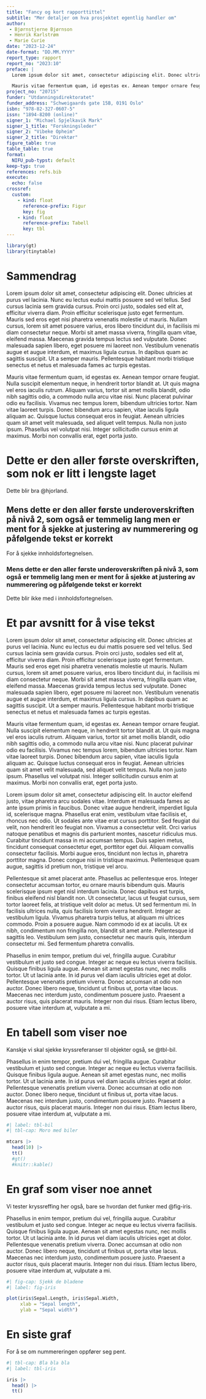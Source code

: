 ```yaml
---
title: "Fancy og kort rapporttittel"
subtitle: "Mer detaljer om hva prosjektet egentlig handler om"
author: 
 - Bjørnstjerne Bjørnson
 - Henrik Karlstrøm
 - Marie Curie
date: "2023-12-24"
date-format: "DD.MM.YYYY"
report_type: rapport
report_no: "2023:10"
preface: |
  Lorem ipsum dolor sit amet, consectetur adipiscing elit. Donec ultricies at purus vel lacinia. Nunc eu lectus eu dui mattis posuere sed vel tellus. Sed cursus lacinia sem gravida cursus. Proin orci justo, sodales sed elit at, efficitur viverra diam. Proin efficitur scelerisque justo eget fermentum. Mauris sed eros eget nisi pharetra venenatis molestie ut mauris. Nullam cursus, lorem sit amet posuere varius, eros libero tincidunt dui, in facilisis mi diam consectetur neque. Morbi sit amet massa viverra, fringilla quam vitae, eleifend massa. Maecenas gravida tempus lectus sed vulputate. Donec malesuada sapien libero, eget posuere mi laoreet non. Vestibulum venenatis augue et augue interdum, et maximus ligula cursus. In dapibus quam ac sagittis suscipit. Ut a semper mauris. Pellentesque habitant morbi tristique senectus et netus et malesuada fames ac turpis egestas.

  Mauris vitae fermentum quam, id egestas ex. Aenean tempor ornare feugiat. Nulla suscipit elementum neque, in hendrerit tortor blandit at. Ut quis magna vel eros iaculis rutrum. Aliquam varius, tortor sit amet mollis blandit, odio nibh sagittis odio, a commodo nulla arcu vitae nisi. Nunc placerat pulvinar odio eu facilisis. Vivamus nec tempus lorem, bibendum ultricies tortor. Nam vitae laoreet turpis. Donec bibendum arcu sapien, vitae iaculis ligula aliquam ac. Quisque luctus consequat eros in feugiat. Aenean ultricies quam sit amet velit malesuada, sed aliquet velit tempus. Nulla non justo ipsum. Phasellus vel volutpat nisi. Integer sollicitudin cursus enim at maximus. Morbi non convallis erat, eget porta justo.
project_no: "20715"
funder: "Utdanningsdirektoratet"
funder_address: "Schweigaards gate 15B, 0191 Oslo"
isbn: "978-82-327-0607-5"
issn: "1894-8200 (online)"
signer_1: "Michael Spjelkavik Mark"
signer_1_title: "Forskningsleder"
signer_2: "Vibeke Opheim"
signer_2_title: "Direktør"
figure_table: true
table_table: true
format: 
  NIFU_pub-typst: default
keep-typ: true
references: refs.bib
execute: 
  echo: false
crossref:
  custom:
    - kind: float
      reference-prefix: Figur
      key: fig
    - kind: float
      reference-prefix: Tabell
      key: tbl
---
```

```r
library(gt)
library(tinytable)
```



# Sammendrag {.unnumbered}
Lorem ipsum dolor sit amet, consectetur adipiscing elit. Donec ultricies at purus vel lacinia. Nunc eu lectus eudui mattis posuere sed vel tellus. Sed cursus lacinia sem gravida cursus. Proin orci justo, sodales sed elit at, efficitur viverra diam. Proin efficitur scelerisque justo eget fermentum. Mauris sed eros eget nisi pharetra venenatis molestie ut mauris. Nullam cursus, lorem sit amet posuere varius, eros libero tincidunt dui, in facilisis mi diam consectetur neque. Morbi sit amet massa viverra, fringilla quam vitae, eleifend massa. Maecenas gravida tempus lectus sed vulputate. Donec malesuada sapien libero, eget posuere mi laoreet non. Vestibulum venenatis augue et augue interdum, et maximus ligula cursus. In dapibus quam ac sagittis suscipit. Ut a semper mauris. Pellentesque habitant morbi tristique senectus et netus et malesuada fames ac turpis egestas.

  Mauris vitae fermentum quam, id egestas ex. Aenean tempor ornare feugiat. Nulla suscipit elementum neque, in hendrerit tortor blandit at. Ut quis magna vel eros iaculis rutrum. Aliquam varius, tortor sit amet mollis blandit, odio nibh sagittis odio, a commodo nulla arcu vitae nisi. Nunc placerat pulvinar odio eu facilisis. Vivamus nec tempus lorem, bibendum ultricies tortor. Nam vitae laoreet turpis. Donec bibendum arcu sapien, vitae iaculis ligula aliquam ac. Quisque luctus consequat eros in feugiat. Aenean ultricies quam sit amet velit malesuada, sed aliquet velit tempus. Nulla non justo ipsum. Phasellus vel volutpat nisi. Integer sollicitudin cursus enim at maximus. Morbi non convallis erat, eget porta justo.

# Dette er den aller første overskriften, som nok er litt i lengste laget

Dette blir bra @hjorland.

## Mens dette er den aller første underoverskriften på nivå 2, som også er temmelig lang men er ment for å sjekke at justering av nummerering og påfølgende tekst er korrekt

For å sjekke innholdsfortegnelsen.

### Mens dette er den aller første underoverskriften på nivå 3, som også er temmelig lang men er ment for å sjekke at justering av nummerering og påfølgende tekst er korrekt

Dette blir ikke med i innholdsfortegnelsen.

# Et par avsnitt for å vise tekst



Lorem ipsum dolor sit amet, consectetur adipiscing elit. Donec ultricies at purus vel lacinia. Nunc eu lectus eu dui mattis posuere sed vel tellus. Sed cursus lacinia sem gravida cursus. Proin orci justo, sodales sed elit at, efficitur viverra diam. Proin efficitur scelerisque justo eget fermentum. Mauris sed eros eget nisi pharetra venenatis molestie ut mauris. Nullam cursus, lorem sit amet posuere varius, eros libero tincidunt dui, in facilisis mi diam consectetur neque. Morbi sit amet massa viverra, fringilla quam vitae, eleifend massa. Maecenas gravida tempus lectus sed vulputate. Donec malesuada sapien libero, eget posuere mi laoreet non. Vestibulum venenatis augue et augue interdum, et maximus ligula cursus. In dapibus quam ac sagittis suscipit. Ut a semper mauris. Pellentesque habitant morbi tristique senectus et netus et malesuada fames ac turpis egestas.

Mauris vitae fermentum quam, id egestas ex. Aenean tempor ornare feugiat. Nulla suscipit elementum neque, in hendrerit tortor blandit at. Ut quis magna vel eros iaculis rutrum. Aliquam varius, tortor sit amet mollis blandit, odio nibh sagittis odio, a commodo nulla arcu vitae nisi. Nunc placerat pulvinar odio eu facilisis. Vivamus nec tempus lorem, bibendum ultricies tortor. Nam vitae laoreet turpis. Donec bibendum arcu sapien, vitae iaculis ligula aliquam ac. Quisque luctus consequat eros in feugiat. Aenean ultricies quam sit amet velit malesuada, sed aliquet velit tempus. Nulla non justo ipsum. Phasellus vel volutpat nisi. Integer sollicitudin cursus enim at maximus. Morbi non convallis erat, eget porta justo.

Lorem ipsum dolor sit amet, consectetur adipiscing elit. In auctor eleifend justo, vitae pharetra arcu sodales vitae. Interdum et malesuada fames ac ante ipsum primis in faucibus. Donec vitae augue hendrerit, imperdiet ligula id, scelerisque magna. Phasellus erat enim, vestibulum vitae facilisis et, rhoncus nec odio. Ut sodales ante vitae erat cursus porttitor. Sed feugiat dui velit, non hendrerit leo feugiat non. Vivamus a consectetur velit. Orci varius natoque penatibus et magnis dis parturient montes, nascetur ridiculus mus. Curabitur tincidunt massa in mi accumsan tempus. Duis sapien metus, tincidunt consequat consectetur eget, porttitor eget dui. Aliquam convallis consectetur facilisis. Morbi augue eros, tincidunt non lectus in, pharetra porttitor magna. Donec congue nisi in tristique maximus. Pellentesque quam augue, sagittis id pretium non, tristique vel arcu.

Pellentesque sit amet placerat ante. Phasellus ac pellentesque eros. Integer consectetur accumsan tortor, eu ornare mauris bibendum quis. Mauris scelerisque ipsum eget nisl interdum lacinia. Donec dapibus est turpis, finibus eleifend nisl blandit non. Ut consectetur, lacus ut feugiat cursus, sem tortor laoreet felis, at tristique velit dolor ac metus. Ut sed fermentum mi. In facilisis ultrices nulla, quis facilisis lorem viverra hendrerit. Integer ac vestibulum ligula. Vivamus pharetra turpis tellus, at aliquam mi ultrices commodo. Proin a posuere augue. Nam commodo id ex at iaculis. Ut ex nibh, condimentum non fringilla non, blandit sit amet ante. Pellentesque id sagittis leo. Vestibulum sem justo, consectetur nec mauris quis, interdum consectetur mi. Sed fermentum pharetra convallis.

Phasellus in enim tempor, pretium dui vel, fringilla augue. Curabitur vestibulum et justo sed congue. Integer ac neque eu lectus viverra facilisis. Quisque finibus ligula augue. Aenean sit amet egestas nunc, nec mollis tortor. Ut ut lacinia ante. In id purus vel diam iaculis ultricies eget at dolor. Pellentesque venenatis pretium viverra. Donec accumsan at odio non auctor. Donec libero neque, tincidunt ut finibus ut, porta vitae lacus. Maecenas nec interdum justo, condimentum posuere justo. Praesent a auctor risus, quis placerat mauris. Integer non dui risus. Etiam lectus libero, posuere vitae interdum at, vulputate a mi. 


# En tabell som viser noe

Kanskje vi skal sjekke kryssreferanser til objekter også, se @tbl-bil.

Phasellus in enim tempor, pretium dui vel, fringilla augue. Curabitur vestibulum et justo sed congue. Integer ac neque eu lectus viverra facilisis. Quisque finibus ligula augue. Aenean sit amet egestas nunc, nec mollis tortor. Ut ut lacinia ante. In id purus vel diam iaculis ultricies eget at dolor. Pellentesque venenatis pretium viverra. Donec accumsan at odio non auctor. Donec libero neque, tincidunt ut finibus ut, porta vitae lacus. Maecenas nec interdum justo, condimentum posuere justo. Praesent a auctor risus, quis placerat mauris. Integer non dui risus. Etiam lectus libero, posuere vitae interdum at, vulputate a mi.


```r
#| label: tbl-bil
#| tbl-cap: Moro med biler

mtcars |> 
  head(10) |>
  tt()
  #gt()
  #knitr::kable()
```


# En graf som viser noe annet

Vi tester kryssreffing her også, bare se hvordan det funker med @fig-iris.

Phasellus in enim tempor, pretium dui vel, fringilla augue. Curabitur vestibulum et justo sed congue. Integer ac neque eu lectus viverra facilisis. Quisque finibus ligula augue. Aenean sit amet egestas nunc, nec mollis tortor. Ut ut lacinia ante. In id purus vel diam iaculis ultricies eget at dolor. Pellentesque venenatis pretium viverra. Donec accumsan at odio non auctor. Donec libero neque, tincidunt ut finibus ut, porta vitae lacus. Maecenas nec interdum justo, condimentum posuere justo. Praesent a auctor risus, quis placerat mauris. Integer non dui risus. Etiam lectus libero, posuere vitae interdum at, vulputate a mi.

```r
#| fig-cap: Sjekk de bladene
#| label: fig-iris

plot(iris$Sepal.Length, iris$Sepal.Width,
     xlab = "Sepal length",
     ylab = "Sepal width")
```

# En siste graf

For å se om nummereringen oppfører seg pent.

```r
#| tbl-cap: Bla bla bla
#| label: tbl-iris

iris |> 
  head() |> 
  tt()
```

